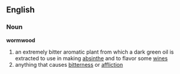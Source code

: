==English==
===Noun===
'''wormwood'''
#an extremely bitter aromatic plant from which a dark green oil is extracted to use in making [[absinthe]] and to flavor some [[wine]]s
#anything that causes [[bitterness]] or [[affliction]]